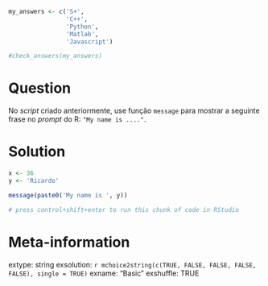 ```r
my_answers <- c('S+', 
                'C++',
                'Python',
                'Matlab',
                'Javascript')

#check_answers(my_answers)
```

Question
========

No _script_ criado anteriormente, use função `message` para mostrar a seguinte frase no _prompt_ do R: `"My name is ...."`.


Solution
================

```r
x <- 36
y <- 'Ricardo'

message(paste0('My name is ', y))

# press control+shift+enter to run this chunk of code in RStudio
```


Meta-information
================
extype: string
exsolution: `r mchoice2string(c(TRUE, FALSE, FALSE, FALSE, FALSE), single = TRUE)`
exname: "Basic"
exshuffle: TRUE

